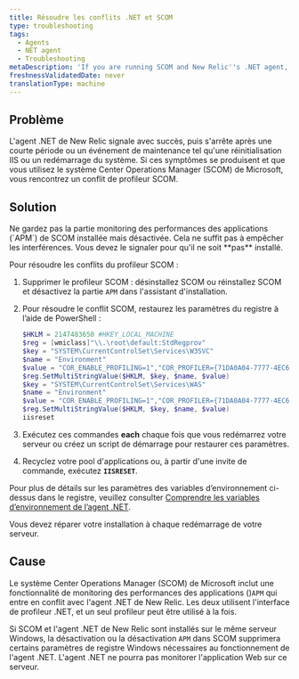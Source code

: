 ```yaml
---
title: Résoudre les conflits .NET et SCOM
type: troubleshooting
tags:
  - Agents
  - NET agent
  - Troubleshooting
metaDescription: 'If you are running SCOM and New Relic''s .NET agent, enable SCOM APM and repair the installation to resolve conflicts.'
freshnessValidatedDate: never
translationType: machine
---
```


## Problème

L&apos;agent .NET de New Relic signale avec succès, puis s&apos;arrête après une courte période ou un événement de maintenance tel qu&apos;une réinitialisation IIS ou un redémarrage du système. Si ces symptômes se produisent et que vous utilisez le système Center Operations Manager (SCOM) de Microsoft, vous rencontrez un conflit de profileur SCOM.

## Solution

<Callout variant="important">
  Ne gardez pas la partie monitoring des performances des applications (`APM`) de SCOM installée mais désactivée. Cela ne suffit pas à empêcher les interférences. Vous devez le signaler pour qu&apos;il ne soit **pas** installé.
</Callout>

Pour résoudre les conflits du profileur SCOM :

1. Supprimer le profileur SCOM : désinstallez SCOM ou réinstallez SCOM et désactivez la partie `APM` dans l&apos;assistant d&apos;installation.

2. Pour résoudre le conflit SCOM, restaurez les paramètres du registre à l’aide de PowerShell :

   ```powershell
   $HKLM = 2147483650 #HKEY_LOCAL_MACHINE
   $reg = [wmiclass]"\\.\root\default:StdRegprov"
   $key = "SYSTEM\CurrentControlSet\Services\W3SVC"
   $name = "Environment"
   $value = "COR_ENABLE_PROFILING=1","COR_PROFILER={71DA0A04-7777-4EC6-9643-7D28B46A8A41}","NEWRELIC_INSTALL_PATH=C:\Program Files\New Relic\.NET Agent\","CORECLR_ENABLE_PROFILING=1","CORECLR_PROFILER={36032161-FFC0-4B61-B559-F6C5D41BAE5A}","CORECLR_NEWRELIC_HOME=C:\ProgramData\New Relic\.NET Agent\"
   $reg.SetMultiStringValue($HKLM, $key, $name, $value)
   $key = "SYSTEM\CurrentControlSet\Services\WAS"
   $name = "Environment"
   $value = "COR_ENABLE_PROFILING=1","COR_PROFILER={71DA0A04-7777-4EC6-9643-7D28B46A8A41}","NEWRELIC_INSTALL_PATH=C:\Program Files\New Relic\.NET Agent\","CORECLR_ENABLE_PROFILING=1","CORECLR_PROFILER={36032161-FFC0-4B61-B559-F6C5D41BAE5A}","CORECLR_NEWRELIC_HOME=C:\ProgramData\New Relic\.NET Agent\"
   $reg.SetMultiStringValue($HKLM, $key, $name, $value)
   iisreset
   ```

3. Exécutez ces commandes <DNT>**each**</DNT> chaque fois que vous redémarrez votre serveur ou créez un script de démarrage pour restaurer ces paramètres.

4. Recyclez votre pool d&apos;applications ou, à partir d&apos;une invite de commande, exécutez <DNT>**`IISRESET`**</DNT>.

Pour plus de détails sur les paramètres des variables d’environnement ci-dessus dans le registre, veuillez consulter [Comprendre les variables d’environnement de l’agent .NET](/docs/apm/agents/net-agent/other-installation/understanding-net-agent-environment-variables/).

<Callout variant="important">
  Vous devez réparer votre installation à chaque redémarrage de votre serveur.
</Callout>

## Cause

Le système Center Operations Manager (SCOM) de Microsoft inclut une fonctionnalité de monitoring des performances des applications ()`APM` qui entre en conflit avec l&apos;agent .NET de New Relic. Les deux utilisent l&apos;interface de profileur .NET, et un seul profileur peut être utilisé à la fois.

Si SCOM et l&apos;agent .NET de New Relic sont installés sur le même serveur Windows, la désactivation ou la désactivation `APM` dans SCOM supprimera certains paramètres de registre Windows nécessaires au fonctionnement de l&apos;agent .NET. L&apos;agent .NET ne pourra pas monitorer l&apos;application Web sur ce serveur.